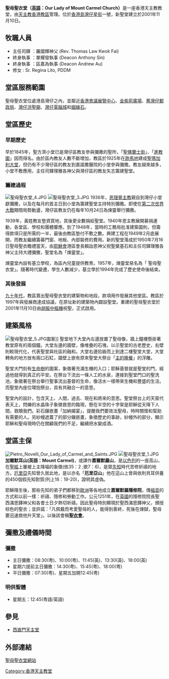 {{Infobox church
| name                =聖母聖衣堂
| fullname             = 天主教香港教區聖母聖衣堂
| image                = HK WC Star Street Our Lady of Mt Carmel Church.jpg
| location              = [[香港島|香港島]][[灣仔|灣仔]][[星街|星街]]一號
| country              = {{HK}}
| denomination         = [[天主教|天主教]]
| website              = [https://www.olmcchurch.org.hk/  聖母聖衣堂網站]
| founded date         = 1845年：聖方濟小堂落成<br>1949年6月底：開展興建煉靈堂<br>1950年7月16日：由[[耶穌會|耶穌會]]港區會長賴詒恩神父祝聖奠基石<br>1957年：煉靈堂易名為「 聖母聖衣堂」<br>1997年：教區在原址新的建築物內闢設聖堂<br>2001年11月10日：新聖堂於由[[胡振中|胡振中]][[樞機|樞機]]祝聖啟用
| parish               = 聖母聖衣堂區（灣仔）
| diocese              = [[天主教香港教區|天主教香港教區]]
}}
'''聖母聖衣堂（[[英語|英語]]：Our Lady of Mount Carmel Church）'''是一座香港天主教教堂，由[[天主教香港教區|天主教香港教區]]管理。位於[[香港島|香港島]][[灣仔|灣仔]][[星街|星街]]一號，新聖堂建立於2001年11月10日。

==牧職人員==
*主任司鐸 ：羅國輝神父 (Rev. Thomas Law Kwok Fai)
*終身執事 ：單耀發執事 (Deacon Anthony Sin)
*終身執事 ：區嘉為執事 (Deacon Andrew Au)
*修女 : Sr. Regina Lito, PDDM

==堂區服務範圍==
聖母聖衣堂位處港島灣仔之內，並鄰近[[香港會議展覽中心|香港會議展覽中心]]、[[金紫荊廣場|金紫荊廣場]]、[[舊灣仔郵政局|舊灣仔郵政局]]、[[灣仔洪聖廟|灣仔洪聖廟]]、[[灣仔電腦城|灣仔電腦城]]和[[姻緣石|姻緣石]]。

==堂區歷史==
===早期歷史===
早於1845年，聖方濟小堂已是灣仔區教友參與彌撒的聖所，「[[聖佛蘭士街|聖佛蘭士街]]」、「[[進教圍|進教圍]]」因而得名。由於區內教友人數不斷增加，教區於1925年在[[跑馬地|跑馬地]]建成[[聖瑪加利大堂_(香港)|聖瑪加利大堂]]，但仍有不少灣仔區的教友到嘉諾撒醫院的小堂參與彌撒。教友越來越多，小堂不敷應用，主任司鐸理雅各神父與灣仔區的教友矢志籌建聖堂。
 
===籌建過程===
[[File:聖母聖衣堂_4.JPG|thumb]]
[[File:聖母聖衣堂_3.JPG|thumb]]
1936年，[[恩理覺|恩理覺]][[主教|主教]]親自到灣仔小堂獻彌撒，以及在每月的首主日到小堂為籌建聖堂主持特別彌撒。即使在[[第二次世界大戰|第二次世界大戰]]期間局勢動盪，灣仔區教友仍在每年10月24日為煉靈舉行彌撒。

1939年，黃姓教友墊資買地，其後更全數捐給聖堂。1940年恩主教展開募捐運動，各堂區、學校和團體響應。到了1948年，當時的工務局批准建築圖則，但籌得款項只是所需的一半，最後由教區墊付不敷之數。興建工程在1949年2月底展開，而教友繼續籌募門窗、地板、內部裝修的費用。新的聖堂落成於1950年7月16日聖母聖衣瞻禮當天，由[[耶穌會|耶穌會]]港區會長賴詒恩神父祝聖奠基石和主任司鐸理雅各神父主持大禮彌撒，聖堂名為「煉靈堂」。 

煉靈堂內設有基立學校，為區內兒童提供教育。1957年，煉靈堂易名為「 聖母聖衣堂」。隨著時代變遷，學生人數減少，基立學於1994年完成了歷史使命後結束。

===其後發展===
[[九十年代|九十年代]]，教區賣出聖母聖衣堂的建築物和地段，款項用作發展其他堂區。教區於1997年與發展商達成協議，在原址新的建築物內闢設聖堂。重建的聖母聖衣堂於2001年11月10日由[[胡振中|胡振中]][[樞機|樞機]]祝聖，正式啟用。

==建築風格==
[[File:聖母聖衣堂_5.JPG|thumb]]圖案]]
聖堂地下大堂內左邊放置了聖母像，牆上鐘樓懸掛著教堂原有的兩個鐘。大堂左邊的牆壁，像堆疊的石塊，以示聖堂的古老歷史，右壁則較現代化，代表聖堂與社區的融和。大堂右邊拾級而上到達二樓聖堂大堂，大堂轉角的地方放有兩口石缸，牆壁上嵌有原來聖堂大祭台「[[最后的晚餐|主的晚餐]]」的浮雕。

聖堂大門刻有[[生命樹|生命樹]]的圖案，象徵著充滿生機的入口；耶穌基督就是聖堂的門，經過他就得到真正的平安。在祭台下流出一條人工的水泉，連接到聖堂門口的聖洗池，象徵著在祭台舉行聖事流出基督的生命，像活水一樣帶來生機和豐盛的生活。而聖堂內座位環抱祭台，具有共融合一的意思。

聖堂內的設計，包含天上、人間，過去、現在和將來的意思。聖堂祭台上的天窗代表天上，閃爍的水晶珠子象徵救恩的臨現，懸在半空的十字架是耶穌從天降下人間，救贖我們。彩石鑲嵌畫「加納婚宴」，提醒我們要效法聖母，時時關懷和幫助有需要的人。另紗幔遮蓋了的部分鑲嵌畫，象徵歷史的事跡，紗幔外的部分，顯示耶穌和聖母現時仍在關顧我們的不足，繼續把水變成酒。

==堂區主保==
[[File:Pietro_Novelli_Our_Lady_of_Carmel_and_Saints.JPG|thumb]]
[[File:聖母聖衣堂_1.JPG|thumb]]
'''加爾默耳山(英語：Mount Carmel)'''，或譯作'''嘉爾默羅山'''，是[[以色列|以色列]]的一座高山，在[[聖經|聖經]]上屢被上主降福的象徵(依35：2 ;歌7：6)，是眾[[先知|先知]]時代苦修祈禱的地方。[[厄里亞|厄里亞]]先知曾久居此地，是以亦名「'''厄里亞山'''」他在這山上曾與依則貝耳供養的450個假先知對質(列上18：19-20)，證明其虛偽。

耶穌降生後，那些先知的弟子們都移到[[歐洲|歐洲]]等各地成立'''嘉爾默羅隱修院'''，傳[[福音|福音]]的方式和以前一樣：祈禱、隱修和勞動工作。公元1251年，在[[英國|英國]]的隱修院院長聖西滿思鐸神父和各會士日夕熱切祈禱。因此聖母特別顯現於聖西滿思鐸神父，頒授棕色的聖衣；並許諾：「凡佩戴而考愛聖母的人，能得到善終，死後在煉獄，聖母要迅速救他升天堂」。以後該會稱'''[[聖衣會|聖衣會]]'''。

==彌撒及禮儀時間== 
===彌撒===
*主日彌撒：08:30(粤)、10:00(粤)、11:45(英)、13:30(英)、18:00(英)
*星期六提前主日彌撒：14:30(粤)、15:45(粤)、18:00(粤)
*平日彌撒：07:30(粤)、星期五加開12:45(粤)

===明供聖體===
*星期五：12:45(粤語/英語)

==參見==
*[[西直門天主堂|西直門天主堂]]

==外部連結==
[https://www.olmcchurch.org.hk/ 聖母聖衣堂網站]

{{香港天主教教堂}}

[[Category:香港天主教堂|Category:香港天主教堂]]